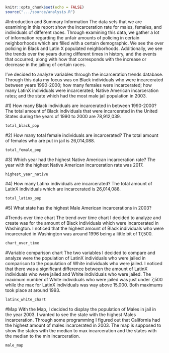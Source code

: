 ```r
knitr::opts_chunk$set(echo = FALSE)
source(".../source/analysis.R")

```


#Introduction and Summary Information 
The data sets that we are examining in this report show the incarceration rate for males, females, and individuals of different races. Through examining this data, we gather a lot of information regarding the unfair amounts of policing in certain neighborhoods which are filled with a certain demographic. We see the over policing in Black and Latin X populated neighborhoods. Additionally, we see the trends over the years during different times in history, and the events that occurred; along with how that corresponds with the increase or decrease in the jailing of certain races.

I've decided to analyze variables through the incarceration trends database. Through this data my focus was on Black individuals who were incarcerated between years 1990-2000; how many females were incarcerated; how many LatinX individuals were incarcerated; Native American incarceration rates; and the state which had the most male jail population in 2003.  

#1) How many Black individuals are incarcerated in between 1990-2000?
The total amount of Black individuals that were incarcerated in the United States during the years of 1990 to 2000 are 78,912,039. 
```r
total_black_pop
```


#2) How many total female individuals are incarcerated?
The total amount of females who are put in jail is 26,014,088. 
```r
total_female_pop
```

#3) Which year had the highest Native American incarceration rate?
The year with the highest Native American incarceration rate was 2017. 
```r
highest_year_native
```


#4)  How many Latinx individuals are incarcerated? 
The total amount of LatinX individuals which are incarcerated is 26,014,088. 
```r
total_latinx_pop
```

#5) What state has the highest Male American incarcerations in 2003? 

#Trends over time chart
The trend over time chart I decided to analyze and create was for the amount of Black individuals which were incarcerated in Washington. I noticed that the highest amount of Black individuals who were incarcerated in Washington was around 1996 being a little bit of 17,500. 
```r
chart_over_time
```

#Variable comparison chart 
The two variables I decided to compare and analyze were the population of LatinX individuals who were jailed in comparison to the population of White individuals who were jailed. I noticed that there was a significant difference between the amount of LatinX individuals who were jailed and White individuals who were jailed. The maximum number of White individuals who were jailed was just under 7,500 while the max for LatinX individuals was way above 15,000. Both maximums took place at around 1993. 
```r
latinx_white_chart
```
#Map 
With the Map, I decided to display the population of Males in jail in the year 2003. I wanted to see the state with the highest Males incarceration. Through some programming I figured out that California had the highest amount of males incarcerated in 2003. The map is supposed to show the states with the median to max incarceration and the states with the median to the min incarceration. 
```r

male_map

```

